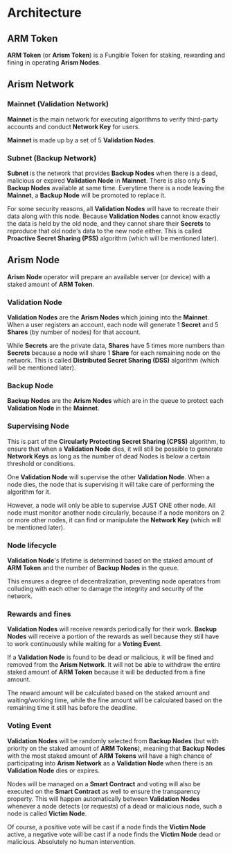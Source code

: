 # Architecture

## ARM Token

**ARM Token** (or **Arism Token**) is a Fungible Token for staking, rewarding and fining in operating **Arism Nodes**.

## Arism Network

### Mainnet (Validation Network)

**Mainnet** is the main network for executing algorithms to verify third-party accounts and conduct **Network Key** for users.

**Mainnet** is made up by a set of 5 **Validation Nodes**.

### Subnet (Backup Network)

**Subnet** is the network that provides **Backup Nodes** when there is a dead, malicious or expired **Validation Node** in **Mainnet**. There is also only **5 Backup Nodes** available at same time. Everytime there is a node leaving the **Mainnet**, a **Backup Node** will be promoted to replace it.

For some security reasons, all **Validation Nodes** will have to recreate their data along with this node. Because **Validation Nodes** cannot know exactly the data is held by the old node, and they cannot share their **Secrets** to reproduce that old node's data to the new node either. This is called **Proactive Secret Sharing (PSS)** algorithm (which will be mentioned later).

## Arism Node

**Arism Node** operator will prepare an available server (or device) with a staked amount of **ARM Token**.

### Validation Node

**Validation Nodes** are the **Arism Nodes** which joining into the **Mainnet**. When a user registers an account, each node will generate 1 **Secret** and 5 **Shares** (by number of nodes) for that account.

While **Secrets** are the private data, **Shares** have 5 times more numbers than **Secrets** because a node will share 1 **Share** for each remaining node on the network. This is called **Distributed Secret Sharing (DSS)** algorithm (which will be mentioned later).

### Backup Node

**Backup Nodes** are the **Arism Nodes** which are in the queue to protect each **Validation Node** in the **Mainnet**.

### Supervising Node

This is part of the **Circularly Protecting Secret Sharing (CPSS)** algorithm, to ensure that when a **Validation Node** dies, it will still be possible to generate **Network Keys** as long as the number of dead Nodes is below a certain threshold or conditions.

One **Validation Node** will supervise the other **Validation Node**. When a node dies, the node that is supervising it will take care of performing the algorithm for it.

However, a node will only be able to supervise JUST ONE other node. All node must monitor another node circularly, because if a node monitors on 2 or more other nodes, it can find or manipulate the **Network Key** (which will be mentioned later).

### Node lifecycle

**Validation Node**'s lifetime is determined based on the staked amount of **ARM Token** and the number of **Backup Nodes** in the queue.

This ensures a degree of decentralization, preventing node operators from colluding with each other to damage the integrity and security of the network.

### Rewards and fines

**Validation Nodes** will receive rewards periodically for their work. **Backup Nodes** will receive a portion of the rewards as well because they still have to work continuously while waiting for a **Voting Event**.

If a **Validation Node** is found to be dead or malicious, it will be fined and removed from the **Arism Network**. It will not be able to withdraw the entire staked amount of **ARM Token** because it will be deducted from a fine amount.

The reward amount will be calculated based on the staked amount and waiting/working time, while the fine amount will be calculated based on the remaining time it still has before the deadline.

### Voting Event

**Validation Nodes** will be randomly selected from **Backup Nodes** (but with priority on the staked amount of **ARM Tokens**), meaning that **Backup Nodes** with the most staked amount of **ARM Tokens** will have a high chance of participating into **Arism Network** as a **Validation Node** when there is an **Validation Node** dies or expires.

Nodes will be managed on a **Smart Contract** and voting will also be executed on the **Smart Contract** as well to ensure the transparency property. This will happen automatically between **Validation Nodes** whenever a node detects (or requests) of a dead or malicious node, such a node is called **Victim Node**.

Of course, a positive vote will be cast if a node finds the **Victim Node** active, a negative vote will be cast if a node finds the **Victim Node** dead or malicious. Absolutely no human intervention.
